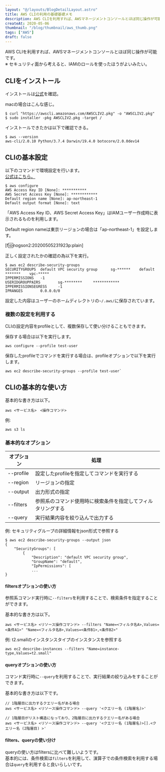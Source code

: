 ```yaml
---
layout: "@/layouts/BlogDetailLayout.astro"
title: AWS CLIの利用の基礎基礎メモ
description: AWS CLIを利用すれば、AWSマネージメントコンソールとほぼ同じ操作が可能です。
createAt: 2020-05-06
thumbnail: "/blog/thumbnail/aws_thumb.png"
tags: ["AWS"]
draft: false
---
```



AWS CLIを利用すれば、AWSマネージメントコンソールとほぼ同じ操作が可能です。  
※ セキュリティ面から考えると、IAMのロールを使ったほうがよいみたい。

## CLIをインストール

インストールは[公式](https://docs.aws.amazon.com/ja_jp/cli/latest/userguide/install-cliv2.html)を確認。

macの場合はこんな感じ。

```
$ curl "https://awscli.amazonaws.com/AWSCLIV2.pkg" -o "AWSCLIV2.pkg"
$ sudo installer -pkg AWSCLIV2.pkg -target /
```

インストールできたかは以下で確認できる。

```
$ aws --version
aws-cli/2.0.10 Python/3.7.4 Darwin/19.4.0 botocore/2.0.0dev14
```

## CLIの基本設定

以下のコマンドで環境設定を行います。  
[公式はこちら。](https://docs.aws.amazon.com/ja_jp/cli/latest/)

```
$ aws configure
AWS Access Key ID [None]: ***********
AWS Secret Access Key [None]: ************
Default region name [None]: ap-northeast-1
Default output format [None]: text
```

「AWS Access Key ID、AWS Secret Access Key」はIAMユーザー作成時に表示されるものを利用します。

Default region nameは東京リージョンの場合は「ap-northeast-1」を設定します。

[f:id:nogson2:20200505231923p:plain]

正しく設定されたかの確認の為以下を実行。

```
$ aws ec2 describe-security-groups
SECURITYGROUPS  default VPC security group      sg-******    default *******    vpc-*****
IPPERMISSIONS   -1
USERIDGROUPPAIRS        sg-********     ************
IPPERMISSIONSEGRESS     -1
IPRANGES        0.0.0.0/0
```

設定した内容はユーザーのホームディレクトリの`~/.aws/`に保存されています。

### 複数の設定を利用する

CLIの設定内容をprofileとして、複数保存して使い分けることもできます。

保存する場合は以下を実行します。

```
aws configure --profile test-user
```

保存したprofileでコマンドを実行する場合は、profileオプションで以下を実行します。

```
aws ec2 describe-security-groups --profile test-user`
```

## CLIの基本的な使い方

基本的な書き方は以下。

```
aws <サービス名>　<操作コマンド>
```

例:

```
aws s3 ls
```

### 基本的なオプション

| オプション | 処理                                                         |
| ---------- | ------------------------------------------------------------ |
| --profile  | 設定したprofileを指定してコマンドを実行する                  |
| --region   | リージョンの指定                                             |
| --output   | 出力形式の指定                                               |
| --filters  | 参照系のコマンド使用時に検索条件を指定してフィルタリングする |
| --query    | 実行結果内容を絞り込んで出力する                             |

例: セキュリティグループの詳細情報をjson形式で参照する

```
$ aws ec2 describe-security-groups --output json
{
    "SecurityGroups": [
        {
            "Description": "default VPC security group",
            "GroupName": "default",
            "IpPermissions": [
            ...
}
```

#### filtersオプションの使い方

参照系コマンド実行時に`--filters`を利用することで、検索条件を指定することができます。

基本的な書き方は以下。

```
aws <サービス名> <リソース操作コマンド> --filters "Name=<フィルタ名A>,Values=<条件A1>" "Name=<フィルタ名B>,Values=<条件B1>,<条件B2>"
```

例: t2.smallのインスタンスタイプのインスタンスを参照する

```
aws ec2 describe-instances --filters "Name=instance-type,Values=t2.small"
```

#### queryオプションの使い方

コマンド実行時に`--query`を利用することで、実行結果の絞り込みをすることができます。

基本的な書き方は以下です。

```
// 1階層目に出力するクエリー名がある場合
aws <サービス名> <リソース操作コマンド> --query '<クエリー名 (1階層名)>'
```

```
// 1階層目がリスト構造になっており、2階層目に出力するクエリー名がある場合
aws <サービス名> <リソース操作コマンド> --query '<クエリー名 (1階層名)>[].<クエリー名 (2階層目) >'
```

#### filters、queryの使い分け

queryの使い方はfiltersに比べて難しいようです。  
基本的には、条件検索は`filters`を利用して、演算子での条件検索を利用する場合は`query`を利用すると良いらしいです。
